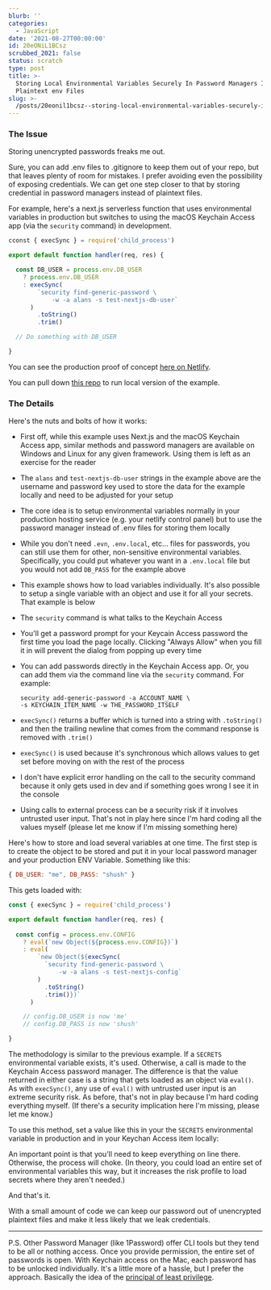 ```yaml
---
blurb: ''
categories:
  - JavaScript
date: '2021-08-27T00:00:00'
id: 20eONiL1BCsz
scrubbed_2021: false
status: scratch
type: post
title: >-
  Storing Local Environmental Variables Securely In Password Managers Instead Of
  Plaintext env Files
slug: >-
  /posts/20eonil1bcsz--storing-local-environmental-variables-securely-in-password-managers-instead-of-plaintext-env-files
---
```


### The Issue 

Storing unencrypted passwords freaks me out. 

Sure, you can add .env files to .gitignore to keep them out of your repo, but that leaves plenty of room for mistakes. I prefer avoiding even the possibility of exposing credentials. We can get one step closer to that by storing credential in password managers instead of plaintext files. 

For example, here's a next.js serverless function that uses environmental variables in production but switches to using the macOS Keychain Access app (via the `security` command) in development. 

```jsx
cconst { execSync } = require('child_process')

export default function handler(req, res) {

  const DB_USER = process.env.DB_USER
    ? process.env.DB_USER
    : execSync(
        `security find-generic-password \
            -w -a alans -s test-nextjs-db-user`
      )
        .toString()
        .trim()

  // Do something with DB_USER

}
```

You can see the production proof of concept [here on Netlify](https://nextjs-env-keychain-test-alanwsmith.netlify.app).

You can pull down [this repo](https://github.com/alanwsmith/nextjs-env-keychain-test) to run local version of the example.

### The Details 

Here's the nuts and bolts of how it works:

- First off, while this example uses Next.js and the macOS Keychain Access app, similar methods and password managers are available on Windows and Linux for any given framework. Using them is left as an exercise for the reader
- The `alans` and `test-nextjs-db-user` strings in the example above are the username and password key used to store the data for the example locally and need to be adjusted for your setup
- The core idea is to setup environmental variables normally in your production hosting service (e.g. your netlify control panel) but to use the password manager instead of .env files for storing them locally
- While you don't need `.evn`, `.env.local`, etc... files for passwords, you can still use them for other, non-sensitive environmental variables. Specifically, you could put whatever you want in a `.env.local` file but you would not add `DB_PASS` for the example above
- This example shows how to load variables individually. It's also possible to setup a single variable with an object and use it for all your secrets. That example is below
- The `security` command is what talks to the Keychain Access
- You'll get a password prompt for your Keycain Access password the first time you load the page locally. Clicking "Always Allow" when you fill it in will prevent the dialog from popping up every time
- You can add passwords directly in the Keychain Access app. Or, you can add them via the command line via the `security` command. For example: 
    ```
    security add-generic-password -a ACCOUNT_NAME \
    -s KEYCHAIN_ITEM_NAME -w THE_PASSWORD_ITSELF
    ```

- `execSync()` returns a buffer which is turned into a string with `.toString()` and then the trailing newline that comes from the command response is removed with `.trim()`
- `execSync()` is used because it's synchronous which allows values to get set before moving on with the rest of the process
- I don't have explicit error handling on the call to the security command because it only gets used in dev and if something goes wrong I see it in the console
- Using calls to external process can be a security risk if it involves untrusted user input. That's not in play here since I'm hard coding all the values myself (please let me know if I'm missing something here)

Here's how to store and load several variables at one time. The first step is to create the object to be stored and put it in your local password manager and your production ENV Variable. Something like this:

```javascript
{ DB_USER: "me", DB_PASS: "shush" }
```

This gets loaded with: 


```jsx
const { execSync } = require('child_process')

export default function handler(req, res) {
    
  const config = process.env.CONFIG
    ? eval(`new Object(${process.env.CONFIG})`)
    : eval(
        `new Object(${execSync(
          `security find-generic-password \
              -w -a alans -s test-nextjs-config`
        )
          .toString()
          .trim()})`
      )

    // config.DB_USER is now 'me'
    // config.DB_PASS is now 'shush'

}
```

The methodology is similar to the previous example. If a `SECRETS` environmental variable exists, it's used. Otherwise, a call is made to the Keychain Access password manager. The difference is that the value returned in either case is a string that gets loaded as an object via `eval()`. As with `execSync()`, any use of `eval()` with untrusted user input is an extreme security risk. As before, that's not in play because I'm hard coding everything myself. (If there's a security implication here I'm missing, please let me know.)

To use this method, set a value like this in your the `SECRETS` environmental variable in production and in your Keychan Access item locally: 

An important point is that you'll need to keep everything on line there. Otherwise, the process will choke. (In theory, you could load an entire set of environmental variables this way, but it increases the risk profile to load secrets where they aren't needed.)

And that's it. 

With a small amount of code we can keep our password out of unencrypted plaintext files and make it less likely that we leak credentials. 

---


P.S. Other Password Manager (like 1Password) offer CLI tools but they tend to be all or nothing access. Once you provide permission, the entire set of passwords is open. With Keychain access on the Mac, each password has to be unlocked individually. It's a little more of a hassle, but I prefer the approach. Basically the idea of the [
principal of least privilege](https://en.wikipedia.org/wiki/Principle_of_least_privilege).
